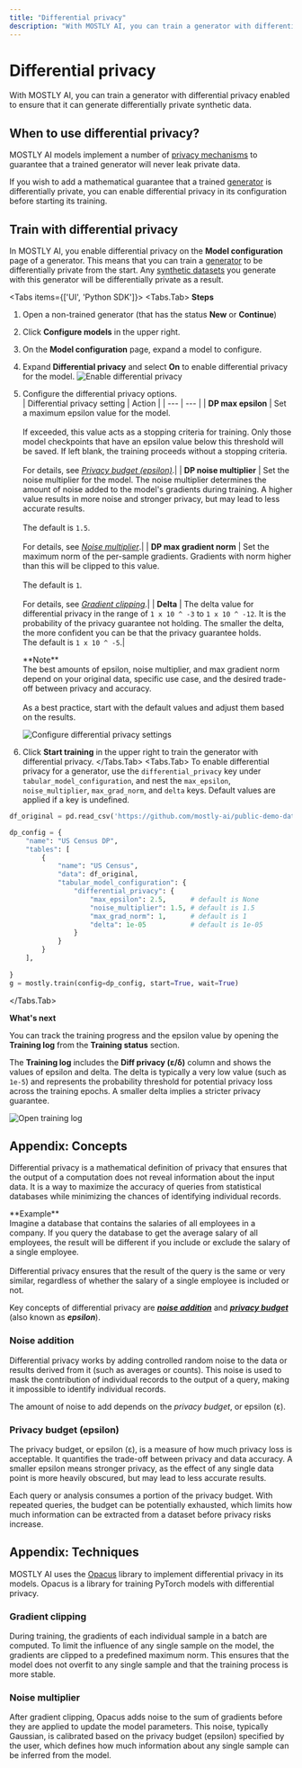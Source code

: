 ```yaml
---
title: "Differential privacy"
description: "With MOSTLY AI, you can train a generator with differential privacy enabled to ensure that it can generate differentially private synthetic data."
---
```



# Differential privacy
With MOSTLY AI, you can train a generator with differential privacy enabled to ensure that it can generate differentially private synthetic data.

## When to use differential privacy?

MOSTLY AI models implement a number of [privacy mechanisms](/concepts/privacy-protection) to guarantee that a trained generator will never leak private data.

If you wish to add a mathematical guarantee that a trained [generator](/generators) is differentially private, you can enable differential privacy in its configuration before starting its training.

## Train with differential privacy

In MOSTLY AI, you enable differential privacy on the **Model configuration** page of a generator. This means that you can train a [generator](/generators) to be differentially private from the start. Any [synthetic datasets](/synthetic-datasets) you generate with this generator will be differentially private as a result.

<Tabs items={['UI', 'Python SDK']}>
<Tabs.Tab>
**Steps**

1. Open a non-trained generator (that has the status **New** or **Continue**)
2. Click **Configure models** in the upper right.
3. On the **Model configuration** page, expand a model to configure.
4. Expand **Differential privacy** and select **On** to enable differential privacy for the model.
    <Image
        src="/docs/docimages/generators/enable-differential-privacy/01-enable-differential-privacy.webp"
        alt="Enable differential privacy"
        width={800}
        height={400}
    />
4. Configure the differential privacy options.<br />
    | Differential privacy setting | Action |
    | --- | --- |
    | **DP max epsilon** | Set a maximum epsilon value for the model.<br /><br />If exceeded, this value acts as a stopping criteria for training. Only those model checkpoints that have an epsilon value below this threshold will be saved. If left blank, the training proceeds without a stopping criteria.<br /><br />For details, see [_Privacy budget (epsilon)_](#privacy-budget-epsilon).|
    | **DP noise multiplier** | Set the noise multiplier for the model. The noise multiplier determines the amount of noise added to the model's gradients during training. A higher value results in more noise and stronger privacy, but may lead to less accurate results.<br /><br />The default is `1.5`.<br /><br />For details, see [_Noise multiplier_](#noise-multiplier).|
    | **DP max gradient norm** | Set the maximum norm of the per-sample gradients. Gradients with norm higher than this will be clipped to this value.<br /><br />The default is `1`.<br /><br />For details, see [_Gradient clipping_](#gradient-clipping).|
    | **Delta** | The delta value for differential privacy in the range of `1 x 10 ^ -3` to `1 x 10 ^ -12`. It is the probability of the privacy guarantee not holding. The smaller the delta, the more confident you can be that the privacy guarantee holds.<br />The default is `1 x 10 ^ -5`.|
    
    <Callout>
    **Note**<br />
    The best amounts of epsilon, noise multiplier, and max gradient norm depend on your original data, specific use case, and the desired trade-off between privacy and accuracy.<br /><br />As a best practice, start with the default values and adjust them based on the results.
    </Callout>

    <Image
        src="/docs/docimages/generators/enable-differential-privacy/02-configure-differential-privacy-epsilon-max-gradient-norm-noise-multiplier.webp"
        alt="Configure differential privacy settings"
        width={800}
        height={400}
    />
5. Click **Start training** in the upper right to train the generator with differential privacy.
</Tabs.Tab>
<Tabs.Tab>
To enable differential privacy for a generator, use the `differential_privacy` key under `tabular_model_configuration`, and nest the `max_epsilon`, `noise_multiplier`, `max_grad_norm`, and `delta` keys. Default values are applied if a key is undefined.

```python filename="python" copy {10-15}
df_original = pd.read_csv('https://github.com/mostly-ai/public-demo-data/raw/dev/census/census.csv.gz')

dp_config = {
    "name": "US Census DP",
    "tables": [
        {
            "name": "US Census",
            "data": df_original,
            "tabular_model_configuration": {
                "differential_privacy": {
                    "max_epsilon": 2.5,      # default is None
                    "noise_multiplier": 1.5, # default is 1.5
                    "max_grad_norm": 1,      # default is 1
                    "delta": 1e-05           # default is 1e-05
                }
            }
        }
    ],
    
}
g = mostly.train(config=dp_config, start=True, wait=True)
```
</Tabs.Tab>
</Tabs>

**What's next**

You can track the training progress and the epsilon value by opening the **Training log** from the **Training status** section.

The **Training log** includes the **Diff privacy (ε/δ)** column and shows the values of epsilon and delta. The delta is typically a very low value (such as `1e-5`) and represents the probability threshold for potential privacy loss across the training epochs. A smaller delta implies a stricter privacy guarantee.

<Image 
    src="/docs/docimages/generators/enable-differential-privacy/03-open-training-log.webp"
    alt="Open training log"
    width={800}
    height={400}
/>

## Appendix: Concepts

Differential privacy is a mathematical definition of privacy that ensures that the output of a computation does not reveal information about the input data. It is a way to maximize the accuracy of queries from statistical databases while minimizing the chances of identifying  individual records.

<Callout>
**Example**<br />
Imagine a database that contains the salaries of all employees in a company. If you query the database to get the average salary of all employees, the result will be different if you include or exclude the salary of a single employee.<br /><br />Differential privacy ensures that the result of the query is the same or very similar, regardless of whether the salary of a single employee is included or not.
</Callout>

Key concepts of differential privacy are [**_noise addition_**](#noise-addition) and [**_privacy budget_**](#privacy-budget) (also known as **_epsilon_**).

### Noise addition

Differential privacy works by adding controlled random noise to the data or results derived from it (such as averages or counts). This noise is used to mask the contribution of individual records to the output of a query, making it impossible to identify individual records.

The amount of noise to add depends on the _privacy budget_, or epsilon (ε).

### Privacy budget (epsilon)

The privacy budget, or epsilon (ε), is a measure of how much privacy loss is acceptable. It quantifies the trade-off between privacy and data accuracy. A smaller epsilon means stronger privacy, as the effect of any single data point is more heavily obscured, but may lead to less accurate results.

Each query or analysis consumes a portion of the privacy budget. With repeated queries, the budget can be potentially exhausted, which limits how much information can be extracted from a dataset before privacy risks increase.

## Appendix: Techniques

MOSTLY AI uses the [Opacus](https://opacus.ai/) library to implement differential privacy in its models. Opacus is a library for training PyTorch models with differential privacy.

### Gradient clipping

During training, the gradients of each individual sample in a batch are computed. To limit the influence of any single sample on the model, the gradients are clipped to a predefined maximum norm. This ensures that the model does not overfit to any single sample and that the training process is more stable.

### Noise multiplier

After gradient clipping, Opacus adds noise to the sum of gradients before they are applied to update the model parameters. This noise, typically Gaussian, is calibrated based on the privacy budget (epsilon) specified by the user, which defines how much information about any single sample can be inferred from the model.